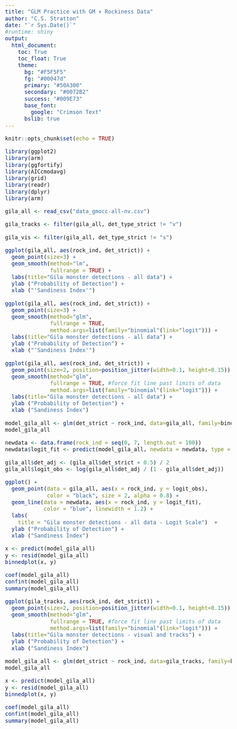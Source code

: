 ```yaml
---
title: "GLM Practice with GM + Rockiness Data"
author: "C.S. Stratton"
date: "`r Sys.Date()`"
#runtime: shiny
output:
  html_document:
    toc: True
    toc_float: True
    theme: 
      bg: "#F5F5F5"
      fg: "#00047d"
      primary: "#50A300"
      secondary: "#0072B2"
      success: "#009E73"
      base_font:
        google: "Crimson Text"
      bslib: true
---
```

<style type="text/css">

body{ /* Normal  */
      font-size: 20px;
      text-align: justified;
}
.author {
  font-size: 24px;
  color: Black;
  text-align: center;
}
h1.title { /* Title*/
  font-size: 42px;
  color: Black;
  text-align: center;
}
h1 { /* Header 1 */
  font-size: 30px;
  color: Black;
  font-weight: bold;
}

h2 { /* Header 2 */
  font-size: 30px;
  color: Black;
  }
  
p.caption{
  font-size: 14px;
}
</style>


```r
knitr::opts_chunk$set(echo = TRUE)

library(ggplot2)
library(arm)
library(ggfortify)
library(AICcmodavg)
library(grid)
library(readr)
library(dplyr)
library(arm)
```


```r

gila_all <- read_csv("data_gmocc-all-nv.csv")

gila_tracks <- filter(gila_all, det_type_strict != "v")

gila_vis <- filter(gila_all, det_type_strict != "s")

```
```r

ggplot(gila_all, aes(rock_ind, det_strict)) +
  geom_point(size=3) +
  geom_smooth(method="lm",
              fullrange = TRUE) +
  labs(title="Gila monster detections - all data") +
  ylab ("Probability of Detection") +
  xlab ("'Sandiness Index'")

```


```r

ggplot(gila_all, aes(rock_ind, det_strict)) +
  geom_point(size=3) +
  geom_smooth(method="glm",
              fullrange = TRUE,
              method.args=list(family="binomial"(link="logit"))) +
  labs(title="Gila monster detections - all data") +
  ylab ("Probability of Detection") +
  xlab ("'Sandiness Index'")

```

```r

ggplot(gila_all, aes(rock_ind, det_strict)) +
  geom_point(size=2, position=position_jitter(width=0.1, height=0.15)) +
  geom_smooth(method="glm",
              fullrange = TRUE, #force fit line past limits of data
              method.args=list(family="binomial"(link="logit"))) +
  labs(title="Gila monster detections - all data") +
  ylab ("Probability of Detection") +
  xlab ("Sandiness Index")

```


```r
model_gila_all <- glm(det_strict ~ rock_ind, data=gila_all, family=binomial)
model_gila_all
```

```r
newdata <- data.frame(rock_ind = seq(0, 7, length.out = 100))
newdata$logit_fit <- predict(model_gila_all, newdata = newdata, type = "link")

gila_all$det_adj <- (gila_all$det_strict + 0.5) / 2
gila_all$logit_obs <- log(gila_all$det_adj / (1 - gila_all$det_adj))
```

```r

ggplot() +
  geom_point(data = gila_all, aes(x = rock_ind, y = logit_obs),
             color = "black", size = 2, alpha = 0.8) +
  geom_line(data = newdata, aes(x = rock_ind, y = logit_fit),
            color = "blue", linewidth = 1.2) +
  labs(
    title = "Gila monster detections - all data - Logit Scale")  +
  ylab ("Probability of Detection") +
  xlab ("Sandiness Index")

```


```r
x <- predict(model_gila_all)
y <- resid(model_gila_all)
binnedplot(x, y)
```

```r
coef(model_gila_all)
confint(model_gila_all)
summary(model_gila_all)
```

```r

ggplot(gila_tracks, aes(rock_ind, det_strict)) +
  geom_point(size=2, position=position_jitter(width=0.1, height=0.15)) +
  geom_smooth(method="glm",
              fullrange = TRUE, #force fit line past limits of data
              method.args=list(family="binomial"(link="logit"))) +
  labs(title="Gila monster detections - visual and tracks") +
  ylab ("Probability of Detection") +
  xlab ("Sandiness Index")

```

```r
model_gila_all <- glm(det_strict ~ rock_ind, data=gila_tracks, family=binomial)
model_gila_all
```

```r
x <- predict(model_gila_all)
y <- resid(model_gila_all)
binnedplot(x, y)
```

```r
coef(model_gila_all)
confint(model_gila_all)
summary(model_gila_all)
```

